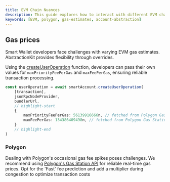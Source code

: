 ```yaml
---
title: EVM Chain Nuances 
description: This guide explores how to interact with different EVM chains with Account Abstraction, focusing on the nuances and technical differences that a developer should be aware of
keywords: [EVM, polygon, gas-estimates, account-abstraction]
---
```


## Gas prices

Smart Wallet developers face challenges with varying EVM gas estimates. AbstractionKit provides flexibility through overrides. 

Using the [createUserOperation](/wallet/abstractionkit/safe-account/#createuseroperation) function, developers can pass their own values for `maxPriorityFeePerGas` and `maxFeePerGas`, ensuring reliable transaction processing.

```ts title="Gas Overrides example"
const userOperation = await smartAccount.createUserOperation(
    [transaction],
    jsonRpcNodeProvider,
    bundlerUrl,
    // highlight-start
    {
        maxPriorityFeePerGas: 56139916666n, // fetched from Polygon Gas Station
        maxFeePerGas: 134386409498n, // fetched from Polygon Gas Station
    }
    // highlight-end
)
```


### Polygon
Dealing with Polygon's occasional gas fee spikes poses challenges. We recommend using [Polygon's Gas Station API](https://docs.polygon.technology/tools/gas/polygon-gas-station/#mainnet) for reliable real-time gas prices. Opt for the 'Fast' fee prediction and add a multiplier during congestion to optimize transaction costs
